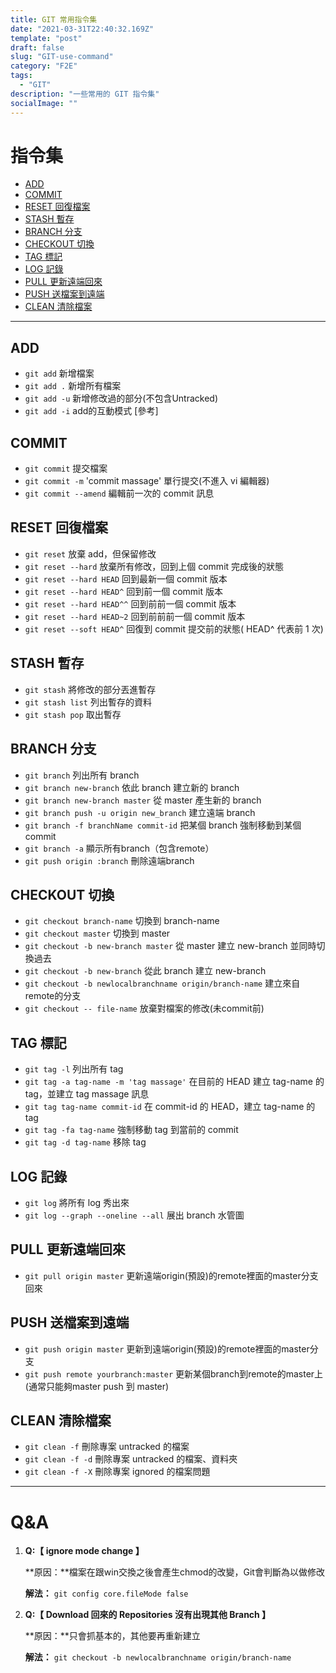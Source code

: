 ```yaml
---
title: GIT 常用指令集
date: "2021-03-31T22:40:32.169Z"
template: "post"
draft: false
slug: "GIT-use-command"
category: "F2E"
tags:
  - "GIT"
description: "一些常用的 GIT 指令集"
socialImage: ""
---
```


# 指令集
- [ADD](#add)
- [COMMIT](#commit)
- [RESET 回復檔案](#reset-回復檔案)
- [STASH 暫存](#stash-暫存)
- [BRANCH 分支](#branch-分支)
- [CHECKOUT 切換](#checkout-切換)
- [TAG 標記](#tag-標記)
- [LOG 記錄](#log-記錄)
- [PULL 更新遠端回來](#pull-更新遠端回來)
- [PUSH 送檔案到遠端](#push-送檔案到遠端)
- [CLEAN 清除檔案](#clean-清除檔案)

---

## ADD
* `git add` 新增檔案
* `git add .` 新增所有檔案
* `git add -u` 新增修改過的部分(不包含Untracked)
* `git add -i` add的互動模式 [參考]

## COMMIT
* `git commit` 提交檔案
* `git commit -m` 'commit massage' 單行提交(不進入 vi 編輯器)
* `git commit --amend` 編輯前一次的 commit 訊息

## RESET 回復檔案
* `git reset` 放棄 add，但保留修改
* `git reset --hard` 放棄所有修改，回到上個 commit 完成後的狀態
* `git reset --hard HEAD` 回到最新一個 commit 版本
* `git reset --hard HEAD^` 回到前一個 commit 版本
* `git reset --hard HEAD^^` 回到前前一個 commit 版本
* `git reset --hard HEAD~2` 回到前前前一個 commit 版本
* `git reset --soft HEAD^` 回復到 commit 提交前的狀態( HEAD^ 代表前 1 次)

## STASH 暫存
* `git stash` 將修改的部分丟進暫存
* `git stash list` 列出暫存的資料
* `git stash pop` 取出暫存

## BRANCH 分支
* `git branch` 列出所有 branch
* `git branch new-branch` 依此 branch 建立新的 branch
* `git branch new-branch master` 從 master 產生新的 branch
* `git branch push -u origin new_branch` 建立遠端 branch
* `git branch -f branchName commit-id` 把某個 branch 強制移動到某個commit
* `git branch -a` 顯示所有branch（包含remote）
* `git push origin :branch` 刪除遠端branch

## CHECKOUT 切換
* `git checkout branch-name` 切換到 branch-name
* `git checkout master` 切換到 master
* `git checkout -b new-branch master` 從 master 建立 new-branch 並同時切換過去
* `git checkout -b new-branch` 從此 branch 建立 new-branch
* `git checkout -b newlocalbranchname origin/branch-name` 建立來自remote的分支
* `git checkout -- file-name` 放棄對檔案的修改(未commit前)

## TAG 標記
* `git tag -l` 列出所有 tag
* `git tag -a tag-name -m 'tag massage'` 在目前的 HEAD 建立 tag-name 的 tag，並建立 tag massage 訊息
* `git tag tag-name commit-id` 在 commit-id 的 HEAD，建立 tag-name 的 tag
* `git tag -fa tag-name` 強制移動 tag 到當前的 commit
* `git tag -d tag-name` 移除 tag

## LOG 記錄
* `git log` 將所有 log 秀出來
* `git log --graph --oneline --all` 展出 branch 水管圖

## PULL 更新遠端回來
* `git pull origin master` 更新遠端origin(預設)的remote裡面的master分支回來

## PUSH 送檔案到遠端
* `git push origin master` 更新到遠端origin(預設)的remote裡面的master分支
* `git push remote yourbranch:master` 更新某個branch到remote的master上(通常只能夠master push 到 master)

## CLEAN 清除檔案
* `git clean -f` 刪除專案 untracked 的檔案
* `git clean -f -d` 刪除專案 untracked 的檔案、資料夾
* `git clean -f -X` 刪除專案 ignored 的檔案問題


---

# Q&A

1. **Q:【 ignore mode change 】**

	**原因：**檔案在跟win交換之後會產生chmod的改變，Git會判斷為以做修改
	
	**解法：** `git config core.fileMode false`

2. **Q:【 Download 回來的 Repositories 沒有出現其他 Branch 】**

	**原因：**只會抓基本的，其他要再重新建立
	
	**解法：** `git checkout -b newlocalbranchname origin/branch-name`